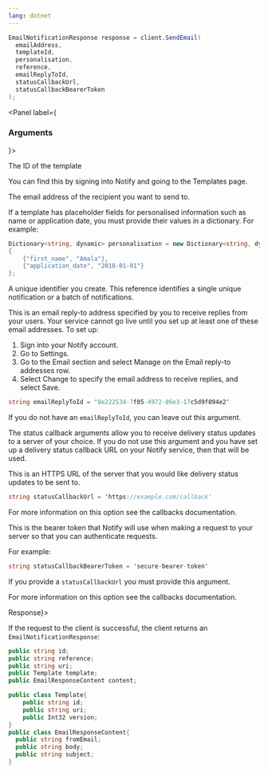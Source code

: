 ```yaml
---
lang: dotnet
---
```


```C#
EmailNotificationResponse response = client.SendEmail(
  emailAddress,
  templateId,
  personalisation,
  reference,
  emailReplyToId,
  statusCallbackUrl,
  statusCallbackBearerToken
);
```

<Panel label={<H3>Arguments</H3>}>
<Parameters>
  <Parameter required name="templateId" kind="string">

The ID of the template

You can find this by signing into Notify and
going to the Templates page.

  </Parameter>
  <Parameter required name="emailAddress" kind="string">

The email address of the recipient you want to send to.

  </Parameter>

  <Parameter optional name="personalisation" kind="Dictionary<string, dynamic>">

If a template has placeholder fields for personalised information such as name or application date, you must provide their values in a dictionary. For example:

```C# inline
Dictionary<string, dynamic> personalisation = new Dictionary<string, dynamic>
{
    {"first_name", "Amala"},
    {"application_date", "2018-01-01"}
};
```

  </Parameter>
  <Parameter optional name="reference" kind="string">

A unique identifier you create. This reference identifies a single unique notification or a batch of notifications.

  </Parameter>

  <Parameter optional name="emailReplyToId" kind="string">

This is an email reply-to address specified by you to receive replies from your users. Your service cannot go live until you set up at least one of these email addresses. To set up:

1. Sign into your Notify account.
1. Go to Settings.
1. Go to the Email section and select Manage on the Email reply-to addresses row.
1. Select Change to specify the email address to receive replies, and select Save.

```C# inline nonumbers
string emailReplyToId = '8e222534-7f05-4972-86e3-17c5d9f894e2'
```

If you do not have an `emailReplyToId`, you can leave out this argument.

  </Parameter>

  <Parameter optional name="statusCallbackUrl" kind="string">

The status callback arguments allow you to receive delivery status updates to a server of your choice. If you do not use this argument and you have set up a delivery status callback URL on your Notify service, then that will be used.

This is an HTTPS URL of the server that you would like delivery status updates to be sent to.

```C# inline nonumbers
string statusCallbackUrl = 'https://example.com/callback'
```

For more information on this option see the <Link to="/callbacks">callbacks</Link> documentation.

  </Parameter>

  <Parameter optional name="statusCallbackBearerToken" kind="string">

This is the bearer token that Notify will use when making a request to your server so that you can authenticate requests.

For example:

```C# inline nonumbers
string statusCallbackBearerToken = 'secure-bearer-token'
```

If you provide a `statusCallbackUrl` you must provide this argument.

For more information on this option see the <Link to="/callbacks">callbacks</Link> documentation.

  </Parameter>
</Parameters>
</Panel>
<Panel label={<H3>Response</H3>}>

If the request to the client is successful, the client returns an `EmailNotificationResponse`:

```C#
public string id;
public string reference;
public string uri;
public Template template;
public EmailResponseContent content;

public class Template{
    public string id;
    public string uri;
    public Int32 version;
}
public class EmailResponseContent{
  public string fromEmail;
  public string body;
  public string subject;
}
```

</Panel>
